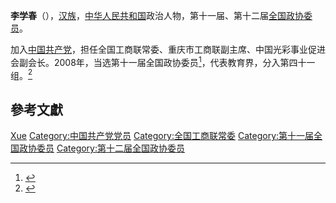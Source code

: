 '''李学春'''（{{bd|1953年||}}），[[汉族|汉族]]，[[中华人民共和国|中华人民共和国]]政治人物，第十一届、第十二届[[全国政协委员|全国政协委员]]。

加入[[中国共产党|中国共产党]]，担任全国工商联常委、重庆市工商联副主席、中国光彩事业促进会副会长。2008年，当选第十一届全国政协委员<ref>{{cite news|title=第十一届全国政协委员名单|url=http://www.indaa.com.cn/zt/2009qglh/zxzs/200903/t20090303_127573.html|accessdate=2013-04-09|newspaper=新华社北京1月25日电 中国人民政治协商会议第十一届全国委员会委员名单(共2237人，2008年1月25日政协第十届全国委员会常务委员会第二十次会议通过)|date=2008年1月25日|deadurl=yes|archiveurl=https://web.archive.org/web/20130928014403/http://www.indaa.com.cn/zt/2009qglh/zxzs/200903/t20090303_127573.html|archivedate=2013年9月28日|df=}}</ref>，代表教育界，分入第四十一组。<ref>{{cite news|title=全国政协信息-李学春|url=http://www.cppcc.gov.cn/CMS/wylibary/showJcwyxtInfoWylibary.action?tabJcwyxt.guid=11W0014060&wytype=wjwy|accessdate=2013-04-11|newspaper=全国政协委员会|archive-date=2016-03-04|archive-url=https://web.archive.org/web/20160304211312/http://www.cppcc.gov.cn/CMS/wylibary/showJcwyxtInfoWylibary.action?tabJcwyxt.guid=11W0014060&wytype=wjwy|dead-url=no}}</ref>

== 參考文獻 ==
{{reflist}}

{{中国政治人物小作品}}
{{中华全国工商业联合会第十届执行委员会}}
{{中华全国工商业联合会第十一届执行委员会}}

{{Authority control}}
{{DEFAULTSORT:Li Xuechun}}
[[Category:李姓|Xue]]
[[Category:中国共产党党员|Category:中国共产党党员]]
[[Category:全国工商联常委|Category:全国工商联常委]]
[[Category:第十一届全国政协委员|Category:第十一届全国政协委员]]
[[Category:第十二届全国政协委员|Category:第十二届全国政协委员]]